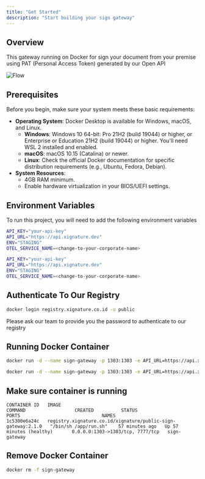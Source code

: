 ```yaml
---
title: "Get Started"
description: "Start building your sign gateway"
---
```


## Overview

This gateway running on Docker for sign your document from your premise using PAT (Personal Access Token) generated by our Open API

![Flow](/images/sign-gateway.png)

## Prerequisites

Before you begin, make sure your system meets these basic requirements:

- **Operating System**: Docker Desktop is available for Windows, macOS, and Linux.
  - **Windows**: Windows 10 64-bit: Pro 21H2 (build 19044) or higher, or Enterprise or Education 21H2 (build 19044) or higher. You'll need WSL 2 installed and enabled.
  - **macOS**: macOS 10.15 (Catalina) or newer.
  - **Linux**: Check the official Docker documentation for specific distribution requirements (e.g., Ubuntu, Fedora, Debian).
- **System Resources**:
  - 4GB RAM minimum.
  - Enable hardware virtualization in your BIOS/UEFI settings.

## Environment Variables

To run this project, you will need to add the following environment variables

```bash Staging
API_KEY="your-api-key"
API_URL="https://api.xignature.dev"
ENV="STAGING"
OTEL_SERVICE_NAME=<change-to-your-corporate-name>
```

```bash Production
API_KEY="your-api-key"
API_URL="https://api.xignature.dev"
ENV="STAGING"
OTEL_SERVICE_NAME=<change-to-your-corporate-name>
```

## Authenticate To Our Registry

```bash
docker login registry.xignature.co.id -u public
```

<Note>
  Please ask our team to provide you the password to authenticate to our
  registry
</Note>

## Running Docker Container

```bash Staging
docker run -d --name sign-gateway -p 1303:1303 -e API_URL=https://api.xignature.dev -e API_KEY=your-api-key -e ENV=STAGING -e OTEL_SERVICE_NAME=xignature-staging registry.xignature.co.id/xignature/public-sign-gateway:2.1.0
```

```bash Production
docker run -d --name sign-gateway -p 1303:1303 -e API_URL=https://api.xignature.co.id -e API_KEY=your-api-key -e ENV=PROD -e OTEL_SERVICE_NAME=xignature-staging registry.xignature.co.id/xignature/public-sign-gateway:2.1.0
```

## Make sure container is running

```terminal
CONTAINER ID   IMAGE                                                          COMMAND                  CREATED          STATUS                        PORTS                              NAMES
1c5300e6a24c   registry.xignature.co.id/xignature/public-sign-gateway:2.1.0   "/bin/sh /app/run.sh"    57 minutes ago   Up 57 minutes (healthy)       0.0.0.0:1303->1303/tcp, 7777/tcp   sign-gateway
```

## Remove Docker Container

```bash
docker rm -f sign-gateway
```
